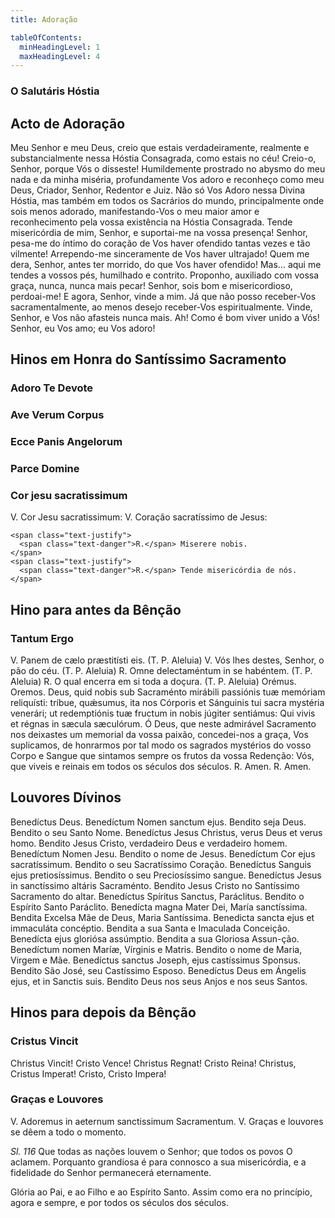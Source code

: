 ```yaml
---
title: Adoração

tableOfContents:
  minHeadingLevel: 1
  maxHeadingLevel: 4
---
```



### O Salutáris Hóstia

<Salutaris />

## Acto de Adoração

<p class="dropcaps">
  Meu Senhor e meu Deus, creio que estais verdadeiramente, realmente e
  substancialmente nessa Hóstia Consagrada, como estais no céu! Creio-o, Senhor,
  porque Vós o disseste! Humildemente prostrado no abysmo do meu nada e da minha
  miséria, profundamente Vos adoro e reconheço como meu Deus, Criador, Senhor,
  Redentor e Juiz. Não só Vos Adoro nessa Divina Hóstia, mas também em todos os
  Sacrários do mundo, principalmente onde sois menos adorado, manifestando-Vos o
  meu maior amor e reconhecimento pela vossa existência na Hóstia Consagrada.
  Tende misericórdia de mim, Senhor, e suportai-me na vossa presença! Senhor,
  pesa-me do íntimo do coração de Vos haver ofendido tantas vezes e tão
  vilmente! Arrependo-me sinceramente de Vos haver ultrajado! Quem me dera,
  Senhor, antes ter morrido, do que Vos haver ofendido! Mas... aqui me tendes a
  vossos pés, humilhado e contrito. Proponho, auxiliado com vossa graça, nunca,
  nunca mais pecar! Senhor, sois bom e misericordioso, perdoai-me! E agora,
  Senhor, vinde a mim. Já que não posso receber-Vos sacramentalmente, ao menos
  desejo receber-Vos espiritualmente. Vinde, Senhor, e Vos não afasteis nunca
  mais. Ah! Como é bom viver unido a Vós! Senhor, eu Vos amo; eu Vos adoro!
</p>

## Hinos em Honra do Santíssimo Sacramento

### Adoro Te Devote

<Adorote />

### Ave Verum Corpus

<Aveverum />

### Ecce Panis Angelorum

<Eccepanisangelorum />

### Parce Domine

<Parcedomine />

### Cor jesu sacratissimum

<div class="grid grid-cols-2 gap-5">
    <span class="text-justify">V. Cor Jesu sacratissimum:</span>
    <span class="text-justify">V. Coração sacratíssimo de Jesus:</span>

    <span class="text-justify">
      <span class="text-danger">R.</span> Miserere nobis.
    </span>
    <span class="text-justify">
      <span class="text-danger">R.</span> Tende misericórdia de nós.
    </span>

</div>

## Hino para antes da Bênção

### Tantum Ergo

<Tantumergo />

<div class="grid grid-cols-2 gap-5">
  <span class="text-justify">
    V. Panem de cælo præstitísti eis. (T. P. Aleluia)
  </span>
  <span class="text-justify">
    V. Vós lhes destes, Senhor, o pão do céu. (T. P. Aleluia)
  </span>
  <span class="text-justify">
    <span class="text-danger">R.</span> Omne delectaméntum in se habéntem. (T.
    P. Aleluia)
  </span>
  <span class="text-justify">
    <span class="text-danger">R.</span> O qual encerra em si toda a doçura. (T.
    P. Aleluia)
  </span>
  <span class="text-danger text-center">Orémus.</span>
  <span class="text-danger text-center">Oremos.</span>
  <span class="text-justify">
    Deus, quid nobis sub Sacraménto mirábili passiónis tuæ memóriam reliquísti:
    tríbue, quǽsumus, ita nos Córporis et Sánguinis tui sacra mystéria venerári;
    ut redemptiónis tuæ fructum in nobis júgiter sentiámus: Qui vivis et régnas
    in sæcula sæculórum.
  </span>
  <span class="text-justify">
    Ó Deus, que neste admirável Sacramento nos deixastes um memorial da vossa
    paixão, concedei-nos a graça, Vos suplicamos, de honrarmos por tal modo os
    sagrados mystérios do vosso Corpo e Sangue que sintamos sempre os frutos da
    vossa Redenção: Vós, que viveis e reinais em todos os séculos dos séculos.
  </span>
  <span class="text-justify">
    <span class="text-danger">R.</span> Amen.
  </span>
  <span class="text-justify">
    <span class="text-danger">R.</span> Amen.
  </span>
</div>

## Louvores Dívinos

<div class="grid grid-cols-2 gap-5">
  <span class="dropcaps text-justify">
    Benedíctus Deus. Benedíctum Nomen sanctum ejus.
  </span>
  <span class="dropcaps text-justify">
    Bendito seja Deus. Bendito o seu Santo Nome.
  </span>
  <span class="text-justify">
    Benedíctus Jesus Christus, verus Deus et verus homo.
  </span>
  <span class="text-justify">
    Bendito Jesus Cristo, verdadeiro Deus e verdadeiro homem.
  </span>
  <span class="text-justify">Benedíctum Nomen Jesu.</span>
  <span class="text-justify">Bendito o nome de Jesus.</span>
  <span class="text-justify">Benedíctum Cor ejus sacratíssimum.</span>
  <span class="text-justify">Bendito o seu Sacratíssimo Coração.</span>
  <span class="text-justify">Benedíctus Sanguis ejus pretiosíssimus.</span>
  <span class="text-justify">Bendito o seu Preciosíssimo sangue.</span>
  <span class="text-justify">
    Benedíctus Jesus in sanctíssimo altáris Sacraménto.
  </span>
  <span class="text-justify">
    Bendito Jesus Cristo no Santíssimo Sacramento do altar.
  </span>
  <span class="text-justify">Benedíctus Spíritus Sanctus, Paráclitus.</span>
  <span class="text-justify">Bendito o Espírito Santo Paráclito.</span>
  <span class="text-justify">
    Benedícta magna Mater Dei, María sanctíssima.
  </span>
  <span class="text-justify">
    Bendita Excelsa Mãe de Deus, Maria Santíssima.
  </span>
  <span class="text-justify">
    Benedicta sancta ejus et immaculáta concéptio.
  </span>
  <span class="text-justify">Bendita a sua Santa e Imaculada Conceição.</span>
  <span class="text-justify">Benedícta ejus gloriósa assúmptio.</span>
  <span class="text-justify">Bendita a sua Gloriosa Assun-ção.</span>
  <span class="text-justify">Benedíctum nomen Maríæ, Vírginis e Matris.</span>
  <span class="text-justify">Bendito o nome de Maria, Virgem e Mãe.</span>
  <span class="text-justify">
    Benedíctus sanctus Joseph, ejus castíssimus Sponsus.
  </span>
  <span class="text-justify">Bendito São José, seu Castíssimo Esposo.</span>
  <span class="text-justify">
    Benedíctus Deus em Ángelis ejus, et in Sanctis suis.
  </span>
  <span class="text-justify">
    Bendito Deus nos seus Anjos e nos seus Santos.
  </span>
</div>

## Hinos para depois da Bênção

### Cristus Vincit

<div class="grid grid-cols-2 gap-5">
  <span class="col-6 text-justify">Christus Vincit!</span>
  <span class="col-6 text-justify">Cristo Vence!</span>
  <span class="col-6 text-justify">Christus Regnat!</span>
  <span class="col-6 text-justify">Cristo Reina!</span>
  <span class="col-6 text-justify">Christus, Cristus Imperat!</span>
  <span class="col-6 text-justify">Cristo, Cristo Impera!</span>
</div>

### Graças e Louvores

<div class="grid grid-cols-2 gap-5">
  <span class="col-6 text-justify">
    V. Adoremus in aeternum sanctissimum Sacramentum.
  </span>
  <span class="col-6 text-justify">
    V. Graças e louvores se dêem a todo o momento.
  </span>
</div>

<p>
  <em>Sl. 116</em> Que todas as nações louvem o Senhor; que todos os povos O
  aclamem. Porquanto grandiosa é para connosco a sua misericórdia, e a
  fidelidade do Senhor permanecerá eternamente.
</p>

<p>
  Glória ao Pai, e ao Filho e ao Espírito Santo. Assim como era no princípio,
  agora e sempre, e por todos os séculos dos séculos.
</p>
